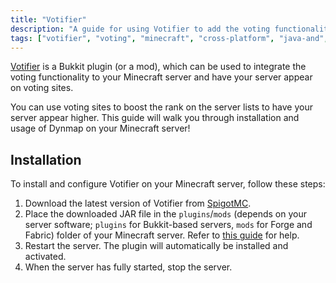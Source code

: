 ```yaml
---
title: "Votifier"
description: "A guide for using Votifier to add the voting functionality to your Minecraft server on voting sites."
tags: ["votifier", "voting", "minecraft", "cross-platform", "java-and", "paper"]
---
```


[Votifier](https://github.com/webbukkit/dynmap) is a Bukkit plugin (or a mod), which can be used to integrate the voting functionality to your Minecraft server and have your server appear on voting sites.

You can use voting sites to boost the rank on the server lists to have your server appear higher.
This guide will walk you through installation and usage of Dynmap on your Minecraft server!

## Installation

To install and configure Votifier on your Minecraft server, follow these steps:

1. Download the latest version of Votifier from [SpigotMC](https://www.spigotmc.org/resources/dynmap%C2%AE.274/).
2. Place the downloaded JAR file in the `plugins`/`mods` (depends on your server software; `plugins` for Bukkit-based servers, `mods` for Forge and Fabric) folder of your Minecraft server. Refer to [this guide](../../lime/importing-files) for help.
3. Restart the server. The plugin will automatically be installed and activated.
4. When the server has fully started, stop the server.